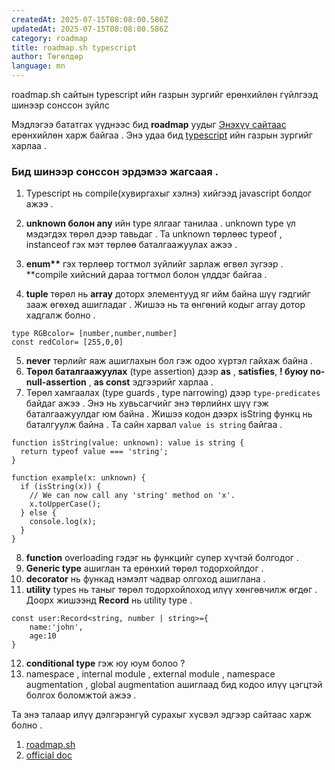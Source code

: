 ```yaml
---
createdAt: 2025-07-15T08:08:00.586Z
updatedAt: 2025-07-15T08:08:00.586Z
category: roadmap
title: roadmap.sh typescript
author: Төгөлдөр
language: mn
---
```


roadmap.sh сайтын typescript ийн газрын зургийг ерөнхийлөн гүйлгээд шинээр сонссон зүйлс

Мэдлэгээ бататгах үүднээс бид **roadmap** уудыг [Энэхүү сайтаас](https://roadmap.sh/) ерөнхийлөн харж байгаа . Энэ удаа бид [typescript](https://roadmap.sh/typescript) ийн газрын зургийг харлаа .

### Бид шинээр сонссон эрдэмээ жагсаая .

1. Typescript нь compile(хувиргахыг хэлнэ) хийгээд javascript болдог ажээ .
2. **unknown болон any** ийн type ялгааг танилаа . unknown type үл мэдэгдэх төрөл дээр тавьдаг . Та unknown төрлөөс typeof , instanceof гэх мэт төрлөө баталгаажуулах ажээ .
3. **enum\*\*** гэх төрлөөр тогтмол зүйлийг зарлаж өгвөл зүгээр . \*\*compile хийсний дараа тогтмол болон үлддэг байгаа .

4. **tuple** төрөл нь **array** доторх элементууд яг ийм байна шүү гэдгийг зааж өгөхөд ашигладаг . Жишээ нь та өнгөний кодыг array дотор хадгалж болно .

```
type RGBcolor= [number,number,number]
const redColor= [255,0,0]
```

5. **never** төрлийг яаж ашиглахын бол гэж одоо хүртэл гайхаж байна .
6. **Төрөл баталгаажуулах** (type assertion) дээр **as** , **satisfies**, **! буюу no-null-assertion** , **as const** эдгээрийг харлаа .
7. Төрөл хамгаалах (type guards , type narrowing) дээр `type-predicates` байдаг ажээ .
   Энэ нь хувьсагчийг энэ төрлийнх шүү гэж баталгаажуулдаг юм байна . Жишээ кодон дээрх isString функц нь баталгуулж байна . Та сайн харвал `value is string` байгаа .

```
function isString(value: unknown): value is string {
  return typeof value === 'string';
}

function example(x: unknown) {
  if (isString(x)) {
    // We can now call any 'string' method on 'x'.
    x.toUpperCase();
  } else {
    console.log(x);
  }
}
```

8. **function** overloading гэдэг нь функцийг супер хүчтэй болгодог .
9. **Generic type** ашиглан та ерөнхий төрөл тодорхойлдог .
10. **decorator** нь функад нэмэлт чадвар олгоход ашиглана .
11. **utility** types нь таныг төрөл тодорхойлоход илүү хөнгөвчилж өгдөг . Доорх жишээнд **Record** нь utility type .

```
const user:Record<string, number | string>={
    name:'john',
    age:10
}
```

12. **conditional type** гэж юу юум болоо ?
13. namespace , internal module , external module , namespace augmentation , global augmentation ашиглаад бид кодоо илүү цэгцтэй болгох боломжтой ажээ .

Та энэ талаар илүү дэлгэрэнгүй сурахыг хүсвэл эдгээр сайтаас харж болно .

1. [roadmap.sh](https://roadmap.sh/)
2. [official doc](https://www.typescriptlang.org/docs/)
